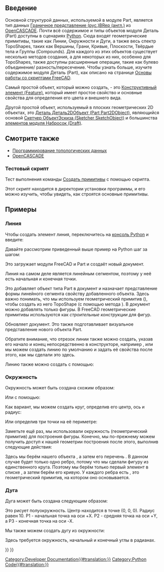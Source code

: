 <languages/>

{{Docnav/ru
|[[FreeCAD_Scripting_Basics/ru|Основы работы со скриптами FreeCAD]]
|[[Topological_data_scripting/ru|Программирование топологических данных]]
}}

{{TOCright}}

<span id="Introduction"></span>
== Введение ==

Основной структурой данных, используемой в модуле Part, является тип данных [https://ru.wikipedia.org/wiki/Граничное_представление Граничное представление (рус.)][http://en.wikipedia.org/wiki/Boundary_representation BRep (англ.)] из [[OpenCASCADE/ru|OpenCASCADE]]. Почти всё содержимое и типы объектов модуля Деталь (Part) доступны в сценариях [[Python/ru|Python]]. Сюда входят геометрические примитивы, такие как Линии, Окружности и Дуги, а также весь спектр TopoShapes, таких как Вершины, Грани, Кривые, Плоскости, Твёрдые тела и Группы (Compounds). Для каждого из этих объектов существует несколько методов создания, а для некоторых из них, особенно для TopoShapes, также доступны расширенные операции, такие как булево объединение/ разность/пересечение. Чтобы узнать больше, изучите содержимое модуля Деталь (Part), как описано на странице [[FreeCAD_Scripting_Basics/ru|Основы работы со скриптами FreeCAD]].

Самый простой объект, который можно создать, - это [[Part_Feature/ru|Конструктивный элемент (Feature)]], который имеет простое свойство {{PropertyData/ru|Размещение (Placement)}} и основные свойства для определения его цвета и внешнего вида. 

Другой простой объект, используемый в плоских геометрических 2D объектах, это [[Part_Part2DObject/ru|Деталь Деталь2DОбъект (Part Part2DObject)]], являющийся основой [[Sketcher_SketchObject/ru|Скетчер ОбъектЭскиза (Sketcher SketchObject)]] и большинства [[Draft Workbench/ru|элементов модуля Набросок (Draft)]].

<span id="See_also"></span>
== Смотрите также ==

* [[Topological_data_scripting/ru|Программирование топологических данных]]
* [[OpenCASCADE/ru|OpenCASCADE]]

<span id="Test_script"></span>
=== Тестовый скрипт ===

Тест выполнения команды [[Part_Primitives/ru|Создать примитивы]] с помощью скрипта.

{{Code|code=
import parttests.part_test_objects as pto
pto.create_test_file("example_file")
}}

Этот скрипт находится в директории установки программы, и его можно изучить, чтобы увидеть, как строятся основные примитивы.

{{Code|code=
$INSTALL_DIR/Mod/Part/parttests/part_test_objects.py
}}

<span id="Examples"></span>
== Примеры ==

<span id="Line"></span>
===Линия===

Чтобы создать элемент линия, переключитесь на [[Python_console/ru|консоль Python]] и введите:

{{Code|code=
import FreeCAD as App
import Part

doc = App.newDocument()

line = Part.LineSegment()
line.StartPoint = (0.0, 0.0, 0.0)
line.EndPoint = (1.0, 1.0, 1.0)
obj = doc.addObject("Part::Feature", "Line")
obj.Shape= line.toShape()

doc.recompute()
}}

Давайте рассмотрим приведенный выше пример на Python шаг за шагом:

{{Code|code=
import FreeCAD as App
import Part
doc = App.newDocument()
}}

Это загружает модули FreeCAD и Part и создаёт новый документ.

{{Code|code=
line = Part.LineSegment()
line.StartPoint = (0.0, 0.0, 0.0)
line.EndPoint = (1.0, 1.0, 1.0)
}}

Линия на самом деле является линейным сегментом, поэтому у неё есть начальная и конечная точки.

{{Code|code=
obj = doc.addObject("Part::Feature", "Line")
obj.Shape= line.toShape()
}}

Это добавляет объект типа Part в документ и назначает представление формы линейного сегмента свойству {{Incode|Shape}} добавленного объекта. Здесь важно понимать, что мы используем геометрический примитив ({{Incode|Part.LineSegment}}), чтобы создать из него TopoShape (с помощью метода {{Incode|toShape()}}). В документ можно добавлять только фигуры. В FreeCAD геометрические примитивы используются как ''строительные конструкции'' для фигур.

{{Code|code=
doc.recompute()
}}

Обновляет документ. Это также подготавливает визуальное представление нового объекта Part.

Обратите внимание, что отрезок линии также можно создать, указав его начало и конец непосредственно в конструкторе, например {{Incode|Part.LineSegment(point1, point2)}}, или мы можем создать линию по умолчанию и задать её свойства после этого, как мы сделали это здесь.

Линию также можно создать с помощью:

{{Code|code=
import FreeCAD as App
import Part

def my_create_line(pt1, pt2, obj_name):
    obj = App.ActiveDocument.addObject("Part::Line", obj_name)
    obj.X1 = pt1[0]
    obj.Y1 = pt1[1]
    obj.Z1 = pt1[2]

    obj.X2 = pt2[0]
    obj.Y2 = pt2[1]
    obj.Z2 = pt2[2]

    App.ActiveDocument.recompute()
    return obj

line = my_create_line((0, 0, 0), (0, 10, 0), "LineName")
}}

<span id="Circle"></span>
===Окружность===

Окружность может быть создана схожим образом:

{{Code|code=
import FreeCAD as App
import Part

doc = App.activeDocument()

circle = Part.Circle() 
circle.Radius = 10.0  
obj = doc.addObject("Part::Feature", "Circle")
obj.Shape = circle.toShape()

doc.recompute()
}}

Или с помощью:

{{Code|code=
import FreeCAD as App
import Part

def my_create_circle(rad, obj_name):
    obj = App.ActiveDocument.addObject("Part::Circle", obj_name)
    obj.Radius = rad

    App.ActiveDocument.recompute()
    return obj

circle = my_create_circle(5.0, "CircleName")
}}

Как вариант, мы можем создать круг, определив его центр, ось и радиус:

{{Code|code=
import FreeCAD as App
import Part

doc = App.activeDocument()

center = App.Vector(1, 2, 3)
axis = App.Vector(1, 1, 1)
radius = 10
circle = Part.Circle(center, axis, radius)
obj = doc.addObject("Part::Feature", "Circle")
obj.Shape = circle.toShape()

doc.recompute()
}}

Или определив три точки на её периметре:

{{Code|code=
import FreeCAD as App
import Part

doc = App.activeDocument()

p1 = App.Vector(10, 0, 0)
p2 = App.Vector(0, 10, 0)
p3 = App.Vector(0, 0, 10)
circle = Part.Circle(p1, p2, p3)
obj = doc.addObject("Part::Feature", "Circle")
obj.Shape = circle.toShape()

doc.recompute()
}}

Заметьте ещё раз, мы использовали окружность (геометрический примитив) для построения фигуры. Конечно, мы по-прежнему можем получить доступ к нашей геометрии построения после этого, выполнив следующие действия:

{{Code|code=
shape = obj.Shape
edge = shape.Edges[0]
curve = edge.Curve
}}

Здесь мы берём {{Incode|Shape}} нашего объекта {{Incode|obj}}, а затем его перечень {{Incode|Edges}}. В данном случае будет только одно ребро, потому что мы сделали фигуру из единственного круга. Поэтому мы берём только первый элемент в списке {{Incode|Edges}}, а затем берём его кривую. У каждого ребра есть {{Incode|Curve}}, это геометрический примитив, на котором оно основывается.

<span id="Arc"></span>
===Дуга===

Дуга может быть создана следующим образом:

{{Code|code=
import FreeCAD as App
import Part

doc = App.activeDocument()

p1 = App.Vector(10, 0, 0)
p2 = App.Vector(0, 10, 0)
p3 = App.Vector(-10, 0, 0)
arc = Part.Arc(p1, p2, p3)
obj = doc.addObject("Part::Feature", "Arc")
obj.Shape = arc.toShape()

doc.recompute()
}}

Это рисует полуокружность. Центр находится в точке (0, 0, 0). Радиус равен 10. P1 - начальная точка на оси +X. P2 - средняя точка на оси +Y, а P3 - конечная точка на оси -X.

Мы также можем создать дугу из окружности:

{{Code|code=
import FreeCAD as App
import Part

doc = App.activeDocument()

p1 = App.Vector(10, 0, 0)
p2 = App.Vector(0, 10, 0)
p3 = App.Vector(-10, 0, 0)
circle = Part.Circle(p1, p2, p3)
arc = Part.ArcOfCircle(circle, 0.0, 0.7854)
obj = doc.addObject("Part::Feature", "Arc")
obj.Shape = arc.toShape()

doc.recompute()
}}

Здесь требуется окружность, начальный и конечный углы в радианах.


{{Docnav/ru
|[[FreeCAD_Scripting_Basics/ru|Основы работы со скриптами FreeCAD]]
|[[Topological_data_scripting/ru|Программирование топологических данных]]
}}

{{Powerdocnavi{{#translation:}}}}
[[Category:Developer Documentation{{#translation:}}]]
[[Category:Python Code{{#translation:}}]]
{{Part Tools navi{{#translation:}}}}